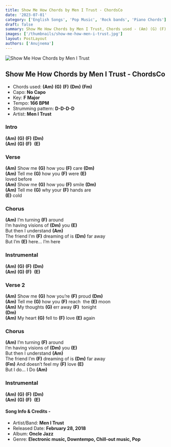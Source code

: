 ```yaml
---
title: Show Me How Chords by Men I Trust - ChordsCo
date: '2023-07-01'
category: ['English Songs', 'Pop Music', 'Rock bands', 'Piano Chords']
draft: false
summary: Show Me How Chords by Men I Trust, Chords used - (Am) (G) (F) (Dm) (Fm),  Key - F Major
images: ['/thumbnails/show-me-how-men-i-trust.jpg']
layout: PostLayout
authors: ['Anujnema']
---
```


![Show Me How Chords by Men I Trust](/thumbnails/show-me-how-men-i-trust.jpg)

## Show Me How Chords by Men I Trust - ChordsCo 

- Chords used: **(Am)** **(G)** **(F)** **(Dm)** **(Fm)**
- Capo: **No Capo**
- Key: **F Major**
- Tempo: **166 BPM**
- Strumming pattern: **D-D-D-D**
- Artist: **Men I Trust**

### Intro

**(Am)** **(G)** **(F)** **(Dm)**\
**(Am)** **(G)** **(F)**  **(E)**

### Verse

**(Am)** Show me **(G)** how you **(F)** care **(Dm)**\
**(Am)** Tell me **(G)** how you **(F)** were **(E)**\
loved before\
**(Am)** Show me **(G)** how you **(F)** smile **(Dm)**\
**(Am)** Tell me **(G)** why your **(F)** hands are\
**(E)** cold

### Chorus

**(Am)** I’m turning **(F)** around\
I’m having visions of **(Dm)** you **(E)**\
But then I understand **(Am)**\
The friend I’m **(F)** dreaming of is **(Dm)** far away\
But I’m **(E)** here... I’m here

### Instrumental

**(Am)** **(G)** **(F)** **(Dm)**\
**(Am)** **(G)** **(F)**  **(E)**

### Verse 2

**(Am)** Show me **(G)** how you’re **(F)** proud **(Dm)**\
**(Am)** Tell me **(G)** how you **(F)** reach  the **(E)** moon\
**(Am)** My thoughts **(G)** err away **(F)**  tonight\
**(Dm)**\
**(Am)** My heart **(G)** fell to **(F)** love **(E)** again

### Chorus

**(Am)** I’m turning **(F)** around\
I’m having visions of **(Dm)** you **(E)**\
But then I understand **(Am)**\
The friend I’m **(F)** dreaming of is **(Dm)** far away\
**(Fm)** And doesn’t feel my **(F)** love **(E)**\
But I do... I Do **(Am)**

### Instrumental

**(Am)** **(G)** **(F)** **(Dm)**\
**(Am)** **(G)** **(F)**  **(E)**

#### Song Info & Credits -

- Artist/Band: **Men I Trust**
- Released Date: **February 28, 2018**
- Album: **Oncle Jazz**
- Genre: **Electronic music, Downtempo, Chill-out music, Pop**
